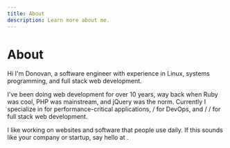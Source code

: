 ```yaml
---
title: About
description: Learn more about me.
---
```



# About

Hi I'm Donovan, a software engineer with experience in Linux, systems programming, and full stack web development.

I've been doing web development for over 10 years, way back when Ruby was cool, PHP was mainstream, and jQuery was the norm. Currently I specialize in <Rust /> for performance-critical applications, <Nix /> / <Docker /> for DevOps, and <Node /> / <React /> / <Next /> for full stack web development.

I like working on websites and software that people use daily. If this sounds like your company or startup, say hello at <Email />.
